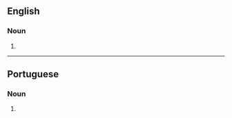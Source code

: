 ==English==

===Noun===
{{head|en|noun plural form}}

# {{plural of|envelope|lang=en}}

----

==Portuguese==

===Noun===
{{head|pt|noun plural form}}

# {{plural of|envelope|lang=pt}}